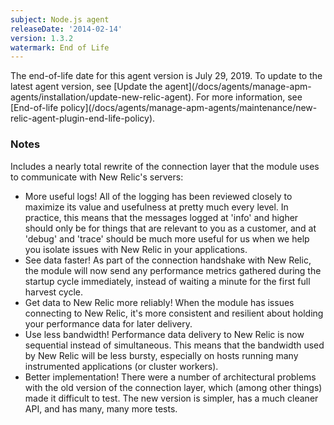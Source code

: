 ```yaml
---
subject: Node.js agent
releaseDate: '2014-02-14'
version: 1.3.2
watermark: End of Life
---
```


<Callout variant="important">
  The end-of-life date for this agent version is July 29, 2019. To update to the latest agent version, see [Update the agent](/docs/agents/manage-apm-agents/installation/update-new-relic-agent). For more information, see [End-of-life policy](/docs/agents/manage-apm-agents/maintenance/new-relic-agent-plugin-end-life-policy).
</Callout>

### Notes

Includes a nearly total rewrite of the connection layer that the module uses to communicate with New Relic's servers:

* More useful logs! All of the logging has been reviewed closely to maximize its value and usefulness at pretty much every level. In practice, this means that the messages logged at 'info' and higher should only be for things that are relevant to you as a customer, and at 'debug' and 'trace' should be much more useful for us when we help you isolate issues with New Relic in your applications.
* See data faster! As part of the connection handshake with New Relic, the module will now send any performance metrics gathered during the startup cycle immediately, instead of waiting a minute for the first full harvest cycle.
* Get data to New Relic more reliably! When the module has issues connecting to New Relic, it's more consistent and resilient about holding your performance data for later delivery.
* Use less bandwidth! Performance data delivery to New Relic is now sequential instead of simultaneous. This means that the bandwidth used by New Relic will be less bursty, especially on hosts running many instrumented applications (or cluster workers).
* Better implementation! There were a number of architectural problems with the old version of the connection layer, which (among other things) made it difficult to test. The new version is simpler, has a much cleaner API, and has many, many more tests.
